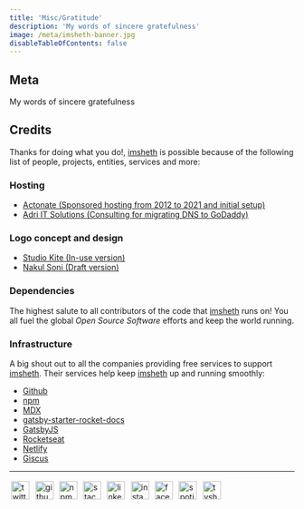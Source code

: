 ```yaml
---
title: 'Misc/Gratitude'
description: 'My words of sincere gratefulness'
image: /meta/imsheth-banner.jpg
disableTableOfContents: false
---
```


## Meta
My words of sincere gratefulness

## Credits

Thanks for doing what you do!, [imsheth](https://imsheth.com) is possible because of the following list of people, projects, entities, services and more:

### Hosting

<ul>
  <li><a href="https://actonate.com/" target="_blank" rel="noopener noreferrer"> Actonate (Sponsored hosting from 2012 to 2021 and initial setup)</a></li>
  <li><a href="https://adriitsolutions.com/" target="_blank" rel="noopener noreferrer"> Adri IT Solutions (Consulting for migrating DNS to GoDaddy)</a></li>
</ul>

### Logo concept and design

<ul>
  <li><a href="https://www.studiokite.in" target="_blank" rel="noopener noreferrer"> Studio Kite (In-use version)</a></li>
  <li><a href="https://dribbble.com/nakul_soni" target="_blank" rel="noopener noreferrer"> Nakul Soni (Draft version)</a></li>
</ul>

### Dependencies
The highest salute to all contributors of the code that [imsheth](https://imsheth.com) runs on! You all fuel the global *Open Source Software* efforts and keep the world running.

### Infrastructure
A big shout out to all  the companies providing free services to support [imsheth](https://imsheth.com). Their services help keep [imsheth](https://imsheth.com) up and running smoothly:
<ul>
  <li><a href="https://github.com" target="_blank" rel="noopener noreferrer">Github</a></li>
  <li><a href="https://npmjs.com" target="_blank" rel="noopener noreferrer">npm</a></li>
  <li><a href="https://mdxjs.com/" target="_blank" rel="noopener noreferrer">MDX</a></li>
  <li><a href="https://github.com/Rocketseat/gatsby-starter-rocket-docs" target="_blank" rel="noopener noreferrer">gatsby-starter-rocket-docs</a></li>
  <li><a href="https://www.gatsbyjs.com" target="_blank" rel="noopener noreferrer">GatsbyJS</a></li>
  <li><a href="https://rocketseat.com.br" target="_blank" rel="noopener noreferrer">Rocketseat</a></li>
  <li><a href="https://netlify.com" target="_blank" rel="noopener noreferrer">Netlify</a></li>
  <li><a href="https://giscus.app/" target="_blank" rel="noopener noreferrer">Giscus</a></li>
</ul>

---

<div style="text-align: left; margin-top: 0.55rem; margin-bottom: 0.40rem;">
  <a href="https://twitter.com/theimsheth" target="_blank" rel="noopener noreferrer" style="text-decoration:none;">
    <img src="/social/twitter.svg" alt="twitter" style="height: 32px; width: 32px; margin: .2rem" />
  </a>
  <a href="https://github.com/imsheth" target="_blank" rel="noopener noreferrer" style="text-decoration:none;">
    <img src="/social/github.svg" alt="github" style="height: 32px; width: 32px; margin: .2rem" />
  </a>
  <a href="https://www.npmjs.com/~imsheth" target="_blank" rel="noopener noreferrer" style="text-decoration:none;">
    <img src="/social/npm.svg" alt="npm" style="height: 32px; width: 32px; margin: .2rem" />
  </a>
  <a href="https://stackoverflow.com/users/3152654/imsheth?tab=profile" target="_blank" rel="noopener noreferrer" style="text-decoration:none;">
    <img src="/social/stackoverflow.svg" alt="stackoverflow" style="height: 32px; width: 32px; margin: .2rem" />
  </a>
  <a href="https://in.linkedin.com/in/imsheth" target="_blank" rel="noopener noreferrer" style="text-decoration:none;">
    <img src="/social/linkedin.svg" alt="linkedin" style="height: 32px; width: 32px; margin: .2rem" />
  </a>
  <a href="https://instagram.com/imsheth/" target="_blank" rel="noopener noreferrer" style="text-decoration:none;">
    <img src="/social/instagram.svg" alt="instagram" style="height: 32px; width: 32px; margin: .2rem" />
  </a>
  <a href="https://www.facebook.com/imsheth" target="_blank" rel="noopener noreferrer" style="text-decoration:none;">
    <img src="/social/facebook.svg" alt="facebook" style="height: 32px; width: 32px; margin: .2rem" />
  </a>
  <a href="https://open.spotify.com/user/orekqqr23uij1ehi7upg9akat?si=xXA0ZUqxQW2GgFYzdXgAOA&nd=1" target="_blank" rel="noopener noreferrer" style="text-decoration:none;">
    <img src="/social/spotify.svg" alt="spotify" style="height: 32px; width: 32px; margin: .2rem" />
  </a>
  <a href="https://www.tvshowtime.com/1589595" target="_blank" rel="noopener noreferrer" style="text-decoration:none;">
    <img src="/social/tvtime.svg" alt="tvshowtime" style="height: 32px; width: 32px; margin: .2rem" />
  </a>
  
</div>